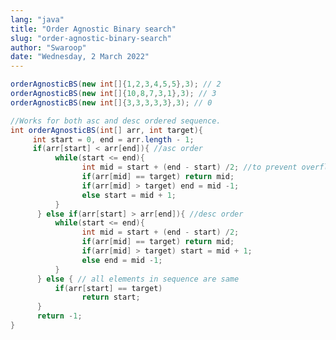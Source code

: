 ```yaml
---
lang: "java"
title: "Order Agnostic Binary search"
slug: "order-agnostic-binary-search"
author: "Swaroop"
date: "Wednesday, 2 March 2022"
---
```

```java
orderAgnosticBS(new int[]{1,2,3,4,5,5},3); // 2
orderAgnosticBS(new int[]{10,8,7,3,1},3); // 3
orderAgnosticBS(new int[]{3,3,3,3,3},3); // 0

//Works for both asc and desc ordered sequence.
int orderAgnosticBS(int[] arr, int target){
     int start = 0, end = arr.length - 1;
     if(arr[start] < arr[end]){ //asc order
          while(start <= end){
                int mid = start + (end - start) /2; //to prevent overflow
                if(arr[mid] == target) return mid;
                if(arr[mid] > target) end = mid -1;
                else start = mid + 1;
          }
      } else if(arr[start] > arr[end]){ //desc order
          while(start <= end){
                int mid = start + (end - start) /2;
                if(arr[mid] == target) return mid;
                if(arr[mid] > target) start = mid + 1;
                else end = mid -1;
          }
      } else { // all elements in sequence are same
          if(arr[start] == target)
                return start;
      }
      return -1;
}
```
